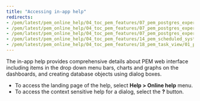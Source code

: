 ```yaml
---
title: "Accessing in-app help"
redirects:
- /pem/latest/pem_online_help/04_toc_pem_features/07_pem_postgres_expert/01_pe_schema_config_expert_recommendations/
- /pem/latest/pem_online_help/04_toc_pem_features/07_pem_postgres_expert/02_pe_security_expert_recommendations/
- /pem/latest/pem_online_help/04_toc_pem_features/07_pem_postgres_expert/03_pe_configuration_expert_recommendations/
- /pem/latest/pem_online_help/04_toc_pem_features/14_pem_scheduled_system_jobs/
- /pem/latest/pem_online_help/04_toc_pem_features/18_pem_task_view/01_pem_log_view/
---
```


The in-app help provides comprehensive details about PEM web interface including items in the drop down menu bars, charts and graphs on the dashboards, and creating database objects using dialog boxes.

- To access the landing page of the help, select **Help > Online help** menu. 
- To access the context sensitive help for a dialog, select the **?** button.
